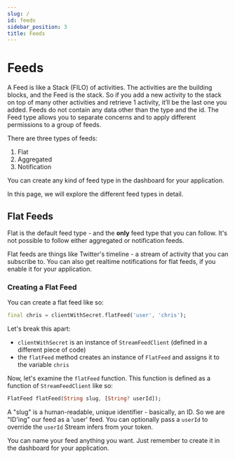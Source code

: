 ```yaml
---
slug: /
id: feeds
sidebar_position: 3
title: Feeds
---
```

# Feeds
A Feed is like a Stack (FILO) of activities. 
The activities are the building blocks, and the Feed is the stack. 
So if you add a new activity to the stack on top of many other activities 
and retrieve 1 activity, it’ll be the last one you added. 
Feeds do not contain any data other than the type and the id. 
The Feed type allows you to separate concerns and to apply different 
permissions to a group of feeds. 

There are three types of feeds:

1. Flat
2. Aggregated
3. Notification

You can create any kind of feed type in the dashboard for your application.

In this page, we will explore the different feed types in detail. 

## Flat Feeds
Flat is the default feed type - and the **only** feed type that you can follow.
It's not possible to follow either aggregated or notification feeds.

Flat feeds are things like Twitter's timeline - a stream of activity that you 
can subscribe to. You can also get realtime notifications for flat feeds, if 
you enable it for your application.

### Creating a Flat Feed

You can create a flat feed like so:

```dart
final chris = clientWithSecret.flatFeed('user', 'chris');
```

Let's break this apart:
* `clientWithSecret` is an instance of `StreamFeedClient` (defined in a different
piece of code)
* the `flatFeed` method creates an instance of `FlatFeed` and assigns it to the 
variable `chris`

Now, let's examine the `flatFeed` function. This function is defined as a function
of `StreamFeedClient` like so:

```dart
FlatFeed flatFeed(String slug, [String? userId]);
```

A "slug" is a human-readable, unique identifier - basically, an ID. So we are "ID'ing"
our feed as a 'user' feed. You can optionally pass a `userId` to override the `userId`
Stream infers from your token.

You can name your feed anything you want. Just remember to create it in the dashboard
for your application.